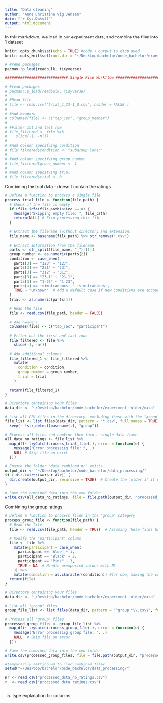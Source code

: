 ```yaml
---
title: "Data cleaning"
author: "Anne Christine Vig Jensen"
date: "`r Sys.Date()`"
output: html_document
---
```


In this markdown, we load in our experiment data, and combine the files into 1 dataset 

```r
knitr::opts_chunk$set(echo = TRUE) #code + output is displayed 
knitr::opts_knit$set(root.dir = "~/Desktop/bachelor/onde_bachelor/experiment_folder/data") # set working directory 

# #read packages
pacman::p_load(readbulk, tidyverse)
```

```r
############################# Single File Workflow #############################

# #read packages
# pacman::p_load(readbulk, tidyverse)
# 
# #Read file
# file <- read.csv("trial_1_23-1_0.csv", header = FALSE )
# 
# #Add headers
# colnames(file) <- c("tap_sec", "group_member")
# 
# #Filter 1st and last row
# file_filtered <- file %>%
#    slice(-1, -n())
# 
# #Add column specifying condition
# file_filtered$condition <- "subgroup_loner"
# 
# #Add column specifying group number
# file_filtered$group_number <- 1
# 
# #Add column specifying trial
# file_filtered$trial <- 0
```


Combining the trial data - doesn't contain the ratings 
```r
# Define a function to process a single file
process_trial_file <- function(file_path) {
  # Check if the file is empty
  if (file.info(file_path)$size == 0) {
    message("Skipping empty file: ", file_path)
    return(NULL) # Skip processing this file
  }
  
  # Extract the filename (without directory and extension)
  file_name <- basename(file_path) %>% str_remove(".csv")
  
  # Extract information from the filename
  parts <- str_split(file_name, "_")[[1]]
  group_number <- as.numeric(parts[2])
  condition <- case_when(
    parts[3] == "123" ~ "123",
    parts[3] == "231" ~ "231",
    parts[3] == "312" ~ "312",
    parts[3] == "23-1" ~ "23-1",
    parts[3] == "1-23" ~ "1-23",
    parts[3] == "Simultaneous" ~ "simultaneous",
    TRUE ~ "unknown"  # Add a default case if new conditions are encountered
  )
  trial <- as.numeric(parts[4])
  
  # Read the file
  file <- read.csv(file_path, header = FALSE)
  
  # Add headers
  colnames(file) <- c("tap_sec", "participant")
  
  # Filter out the first and last rows
  file_filtered <- file %>%
    slice(-1, -n())
  
  # Add additional columns
  file_filtered_1 <- file_filtered %>%
    mutate(
      condition = condition,
      group_number = group_number,
      trial = trial
    )
  
  return(file_filtered_1)
}

# Directory containing your files
data_dir <- "~/Desktop/bachelor/onde_bachelor/experiment_folder/data"

# List all CSV files in the directory, excluding those with the "group" ratings
file_list <- list.files(data_dir, pattern = "*.csv", full.names = TRUE) %>%
  keep(~ !str_detect(basename(.), "group"))

# Process all files and combine them into a single data frame
all_data_no_ratings <- file_list %>%
  map_df(~ tryCatch(process_trial_file(.), error = function(e) {
    message("Error processing file: ", .)
    NULL # Skip file on error
  }))

# Ensure the folder "data_combined_nr" exists
output_dir <- "~/Desktop/bachelor/onde_bachelor/data_processing/"
if (!dir.exists(output_dir)) {
  dir.create(output_dir, recursive = TRUE)  # Create the folder if it doesn't exist
} 

# Save the combined data into the new folder
write.csv(all_data_no_ratings, file = file.path(output_dir, "processed_data_no_ratings.csv"), row.names = FALSE)
```

Combining the group ratings 
```r
# Define a function to process files in the "group" category
process_group_file <- function(file_path) {
  # Read the file
  file <- read.csv(file_path, header = TRUE)  # Assuming these files have headers
  
  # Modify the "participant" column
  file <- file %>%
    mutate(participant = case_when(
      participant == "Blue" ~ 1,
      participant == "Black" ~ 2,
      participant == "Pink" ~ 3,
      TRUE ~ NA  # Handle unexpected values with NA
    )) %>% 
    mutate(condition = as.character(condition)) #for now, making the condition column of type character
  return(file)
}

# Directory containing your files
data_dir <- "~/Desktop/bachelor/onde_bachelor/experiment_folder/data"

# List all "group" files
group_file_list <- list.files(data_dir, pattern = "^group.*\\.csv$", full.names = TRUE)

# Process all "group" files
processed_group_files <- group_file_list %>%
  map_df(~ tryCatch(process_group_file(.), error = function(e) {
    message("Error processing group file: ", .)
    NULL  # Skip file on error
  }))
 
# Save the combined data into the new folder
write.csv(processed_group_files, file = file.path(output_dir, "processed_data_ratings.csv"), row.names = FALSE)
```


```r
#temporarily setting wd to find combined files
setwd("~/Desktop/bachelor/onde_bachelor/data_processing/")

nr <- read.csv("processed_data_no_ratings.csv")
r  <- read.csv("processed_data_ratings.csv")
```

```r

```


5. type explanation for columns 